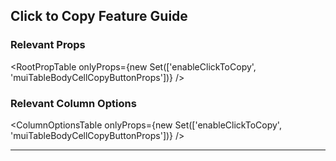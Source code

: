 
<Head>
  <title>Material React Table Docs - Click to Copy Feature Guide</title>
  <meta
    name="description"
    content="How to use and customize the click to copy features of Material React Table"
  />
</Head>

## Click to Copy Feature Guide

### Relevant Props

<RootPropTable
  onlyProps={new Set(['enableClickToCopy', 'muiTableBodyCellCopyButtonProps'])}
/>

### Relevant Column Options

<ColumnOptionsTable
  onlyProps={new Set(['enableClickToCopy', 'muiTableBodyCellCopyButtonProps'])}
/>

---
